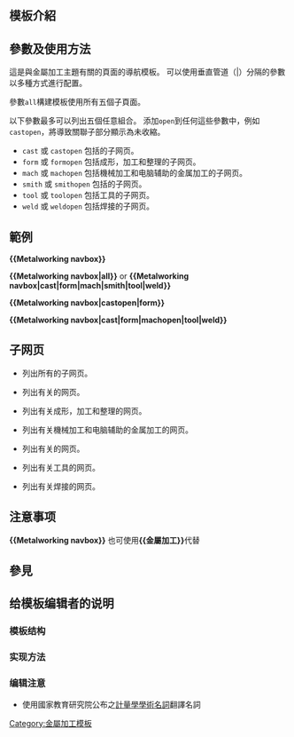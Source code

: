 <includeonly><!-- 在這裡加入模板的保護標識 --></includeonly><noinclude>{{Documentation subpage}}</noinclude>
<!-- 在本行下編輯模板說明 -->
== 模板介紹 ==

== 參數及使用方法 ==
這是與金屬加工主題有關的頁面的導航模板。 可以使用垂直管道（|）分隔的參數以多種方式進行配置。

參數<code>all</code>構建模板使用所有五個子頁面。

以下參數最多可以列出五個任意組合。 添加<code>open</code>到任何這些參數中，例如<code>castopen</code>，將導致關聯子部分顯示為未收縮。

* <code>cast</code> 或 <code>castopen</code> 包括{{le|鑄件（金屬加工）|Casting (metalworking)|鑄件}}的子网页。
* <code>form</code> 或 <code>formopen</code> 包括成形，加工和整理的子网页。
* <code>mach</code> 或 <code>machopen</code> 包括機械加工和电脑辅助的金属加工的子网页。
* <code>smith</code> 或 <code>smithopen</code> 包括{{le|金屬鍛造|Metalsmith}}的子网页。
* <code>tool</code> 或 <code>toolopen</code> 包括工具的子网页。
* <code>weld</code> 或 <code>weldopen</code> 包括焊接的子网页。

== 範例 ==
'''<nowiki>{{Metalworking navbox}}</nowiki>'''
<!-- {{Metalworking navbox}}
 -->

'''<nowiki>{{Metalworking navbox|all}}</nowiki>''' or '''<nowiki>{{Metalworking navbox|cast|form|mach|smith|tool|weld}}</nowiki>'''
<!-- {{Metalworking navbox|all}}
 -->

'''<nowiki>{{Metalworking navbox|castopen|form}}</nowiki>'''
<!-- {{Metalworking navbox|castopen|form}} -->


'''<nowiki>{{Metalworking navbox|cast|form|machopen|tool|weld}}</nowiki>'''
<!-- {{Metalworking navbox|cast|form|machopen|tool|weld}} -->

== 子网页 ==

*{{tl|Metalworking navbox/all}} 列出所有的子网页。
*{{tl|Metalworking navbox/cast}} 列出有关{{le|鑄件（金屬加工）|Casting (metalworking)|鑄件}}的网页。
*{{tl|Metalworking navbox/form}} 列出有关成形，加工和整理的网页。
*{{tl|Metalworking navbox/mach}} 列出有关機械加工和电脑辅助的金属加工的网页。
*{{tl|Metalworking navbox/smith}} 列出有关{{le|金屬鍛造|Metalsmith}}的网页。
*{{tl|Metalworking navbox/tool}} 列出有关工具的网页。
*{{tl|Metalworking navbox/weld}} 列出有关焊接的网页。

== 注意事项 ==
'''<nowiki>{{Metalworking navbox}}</nowiki>''' 也可使用'''<nowiki>{{金屬加工}}</nowiki>'''代替

== 參見 ==

== 给模板编辑者的说明 ==
=== 模板结构 ===
=== 实现方法 ===
=== 编辑注意 ===
*使用國家教育研究院公布之[http://terms.naer.edu.tw/download/119/ 計量學學術名詞]翻譯名詞

<includeonly>
<!-- 本行下加入模板的分類 -->
[[Category:金屬加工模板]]
</includeonly>